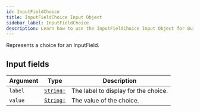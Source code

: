 ```yaml
---
id: InputFieldChoice
title: InputFieldChoice Input Object
sidebar_label: InputFieldChoice
description: Learn how to use the InputFieldChoice Input Object for Builder's API.
---
```


Represents a choice for an InputField.

## Input fields

| Argument | Type                                      | Description                          |
| -------- | ----------------------------------------- | ------------------------------------ |
| `label`  | [`String!`](/docs/composer/builder/api/schema/scalar/String.mdx) | The label to display for the choice. |
| `value`  | [`String!`](/docs/composer/builder/api/schema/scalar/String.mdx) | The value of the choice.             |
